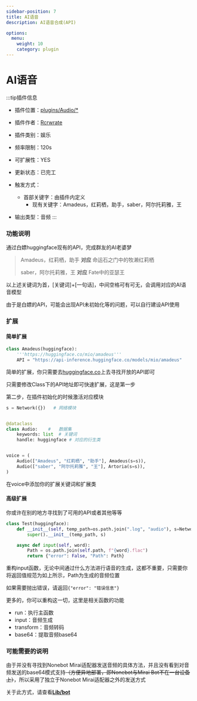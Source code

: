 ```yaml
---
sidebar-position: 7
title: AI语音
description: AI语音合成(API)

options:
  menu:
    weight: 10
    category: plugin
---
```


# AI语音

:::tip插件信息
- 插件位置：[plugins/Audio/*](https://github.com/phantom-sea-limited/Bot/blob/main/plugins/Audio/)
- 插件作者：[Rcrwrate](https://github.com/Rcrwrate)
- 插件类别：娱乐
- 频率限制：<span id="blue">120s</span>
- 可扩展性：<span id="green">YES</span>
- 更新状态：<span id="green">已完工</span>


- 触发方式：
  - 首部关键字：由插件内定义
    - 现有关键字：Amadeus，红莉栖，助手，saber，阿尔托莉雅，王
- 输出类型：音频
:::

### 功能说明

通过白嫖huggingface现有的API，完成群友的AI老婆梦

> Amadeus，红莉栖，助手 **对应**  命运石之门中的牧濑红莉栖
>
> saber，阿尔托莉雅，王 **对应**  Fate中的亚瑟王

以上述关键词为首，[关键词]+[一句话]，中间空格可有可无，会调用对应的AI语音模型

由于是白嫖的API，可能会出现API未初始化等的问题，可以自行建设API使用

### 扩展

#### 简单扩展

```python title=plugins/Audio/amadeus.py
class Amadeus(huggingface):
    '''https://huggingface.co/mio/amadeus'''
    API = "https://api-inference.huggingface.co/models/mio/amadeus"
```

简单的扩展，你只需要去[huggingface.co](https://huggingface.co)上去寻找开放的API即可

只需要修改Class下的API地址即可快速扩展，这是第一步

第二步，在插件初始化的时候激活对应模块

```python title=plugins/Audio/__init__.py
s = Network({})   # 网络模块


@dataclass
class Audio:    #   数据集
    keywords: list  # 关键词
    handle: huggingface # 对应的衍生类


voice = (
    Audio(["Amadeus", "红莉栖", "助手"], Amadeus(s=s)),
    Audio(["saber", "阿尔托莉雅", "王"], Artoria(s=s)),
)
```
在voice中添加你的扩展关键词和扩展类

#### 高级扩展

你或许在别的地方寻找到了可用的API或者其他等等

```python title=plugins/Audio/amadeus.py
class Test(huggingface):
    def __init__(self, temp_path=os.path.join(".log", "audio"), s=Network({})) -> None:
        super().__init__(temp_path, s)

    async def input(self, word):
        Path = os.path.join(self.path, f"{word}.flac")
        return {"error": False, "Path": Path}
```

重构input函数，无论中间通过什么方法进行语音的生成，这都不重要，只需要你将返回值规范为如上所示，Path为生成的音频位置

如果需要抛出错误，请返回`{"error": "错误信息"}`

更多的，你可以重构这一切，这里是相关函数的功能

- run：执行主函数
- input：音频生成
- transform：音频转码
- base64：提取音频base64

### 可能需要的说明

由于并没有寻找到Nonebot Mirai适配器发送音频的具体方法，并且没有看到对音频发送的base64模式支持~~（方便异地部署，即Nonebot与Mirai Bot不在一台设备上）~~，所以采用了独立于Nonebot Mirai适配器之外的发送方式

关于此方式，请查看[**Lib/bot**](../Lib/Bot.mdx)